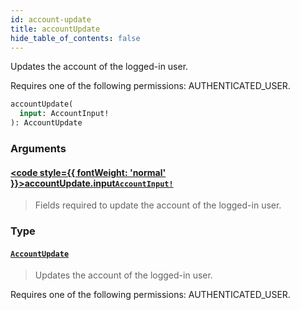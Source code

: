 ```yaml
---
id: account-update
title: accountUpdate
hide_table_of_contents: false
---
```








Updates the account of the logged-in user. 

Requires one of the following permissions: AUTHENTICATED_USER.

```graphql
accountUpdate(
  input: AccountInput!
): AccountUpdate
```


### Arguments

#### [<code style={{ fontWeight: 'normal' }}>accountUpdate.<b>input</b></code>](#)<Bullet />[`AccountInput!`](../../../developer/api-reference/inputs/account-input) <Badge class="secondary" text="non-null"/> <Badge class="secondary" text="input"/>
> Fields required to update the account of the logged-in user.
> 

### Type

#### [`AccountUpdate`](../../../developer/api-reference/objects/account-update) <Badge class="secondary" text="object"/>
> Updates the account of the logged-in user. 

Requires one of the following permissions: AUTHENTICATED_USER.
> 





